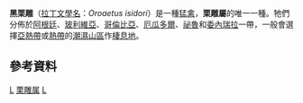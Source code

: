 {{Speciesbox
| taxon =Oroaetus isidori
| status = EN
| status_system =iucn3.1
| status_ref = <ref name=iucn>{{IUCN|version=2016.3|assessors= BirdLife International|year=2016|id=22696207|title=Spizaetus isidori |downloaded=2018-07-18}}</ref>
| binomial_authority = (Des Murs, 1845)
| synonyms =
*''Spizaetus isidori '' <small>Des Murs, 1845</small> }}

'''黑栗雕'''（[[拉丁文|拉丁文]][[學名|學名]]：''Oroaetus isidori''）是一種[[猛禽|猛禽]]，'''栗雕屬'''的唯一一種。牠們分佈於[[阿根廷|阿根廷]]、[[玻利維亞|玻利維亞]]、[[哥倫比亞|哥倫比亞]]、[[厄瓜多爾|厄瓜多爾]]、[[祕魯|祕魯]]和[[委內瑞拉|委內瑞拉]]一帶，一般會選擇[[亞熱帶|亞熱帶]]或[[熱帶|熱帶]]的[[潮濕|潮濕]][[山區|山區]]作[[棲息地|棲息地]]。

== 參考資料 ==
{{Reflist}}

{{Falconiformes-stub}}
{{Taxonbar}}
[[Category:鵟亞科|L]]
[[Category:栗雕属|]]
[[Category:1845年描述的鸟类|L]]